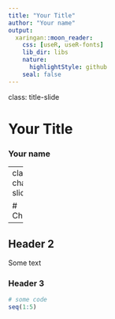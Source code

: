```yaml
---
title: "Your Title"
author: "Your name"
output:
  xaringan::moon_reader:
    css: [useR, useR-fonts]
    lib_dir: libs
    nature:
      highlightStyle: github
    seal: false
---
```


class: title-slide

# Your Title
### Your name


---
class: chapter-slide

# Chapter

---

## Header 2

Some text

### Header 3

```r
# some code
seq(1:5)
```
